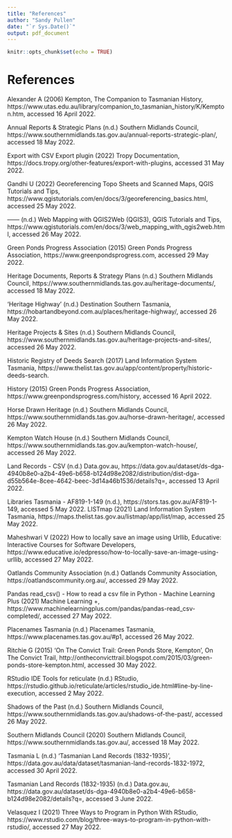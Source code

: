 ```yaml
---
title: "References"
author: "Sandy Pullen"
date: "`r Sys.Date()`"
output: pdf_document
---
```


```r
knitr::opts_chunk$set(echo = TRUE)
```

# References

Alexander A (2006) Kempton, The Companion to Tasmanian History, https://www.utas.edu.au/library/companion_to_tasmanian_history/K/Kempton.htm, accessed 16 April 2022.

Annual Reports & Strategic Plans (n.d.) Southern Midlands Council, https://www.southernmidlands.tas.gov.au/annual-reports-strategic-plan/, accessed 18 May 2022.

Export with CSV Export plugin (2022) Tropy Documentation, https://docs.tropy.org/other-features/export-with-plugins, accessed 31 May 2022.

Gandhi U (2022) Georeferencing Topo Sheets and Scanned Maps, QGIS Tutorials and Tips, https://www.qgistutorials.com/en/docs/3/georeferencing_basics.html, accessed 25 May 2022.

—— (n.d.) Web Mapping with QGIS2Web (QGIS3), QGIS Tutorials and Tips, https://www.qgistutorials.com/en/docs/3/web_mapping_with_qgis2web.html, accessed 26 May 2022.

Green Ponds Progress Association (2015) Green Ponds Progress Association, https://www.greenpondsprogress.com, accessed 29 May 2022.

Heritage Documents, Reports & Strategy Plans (n.d.) Southern Midlands Council, https://www.southernmidlands.tas.gov.au/heritage-documents/, accessed 18 May 2022.

‘Heritage Highway’ (n.d.) Destination Southern Tasmania, https://hobartandbeyond.com.au/places/heritage-highway/, accessed 26 May 2022.

Heritage Projects & Sites (n.d.) Southern Midlands Council, https://www.southernmidlands.tas.gov.au/heritage-projects-and-sites/, accessed 26 May 2022.

Historic Registry of Deeds Search (2017) Land Information System Tasmania, https://www.thelist.tas.gov.au/app/content/property/historic-deeds-search.

History (2015) Green Ponds Progress Association, https://www.greenpondsprogress.com/history, accessed 16 April 2022.

Horse Drawn Heritage (n.d.) Southern Midlands Council, https://www.southernmidlands.tas.gov.au/horse-drawn-heritage/, accessed 26 May 2022.

Kempton Watch House (n.d.) Southern Midlands Council, https://www.southernmidlands.tas.gov.au/kempton-watch-house/, accessed 26 May 2022.

Land Records - CSV (n.d.) Data.gov.au, https://data.gov.au/dataset/ds-dga-4940b8e0-a2b4-49e6-b658-b124d98e2082/distribution/dist-dga-d55b564e-8cee-4642-beec-3d14a46b1536/details?q=, accessed 13 April 2022.

Libraries Tasmania - AF819-1-149 (n.d.), https://stors.tas.gov.au/AF819-1-149, accessed 5 May 2022.
LISTmap (2021) Land Information System Tasmania, https://maps.thelist.tas.gov.au/listmap/app/list/map, accessed 25 May 2022.

Maheshwari V (2022) How to locally save an image using Urllib, Educative: Interactive Courses for Software Developers, https://www.educative.io/edpresso/how-to-locally-save-an-image-using-urllib, accessed 27 May 2022.

Oatlands Community Association (n.d.) Oatlands Community Association, https://oatlandscommunity.org.au/, accessed 29 May 2022.

Pandas read_csv() - How to read a csv file in Python - Machine Learning Plus (2021) Machine Learning +, https://www.machinelearningplus.com/pandas/pandas-read_csv-completed/, accessed 27 May 2022.

Placenames Tasmania (n.d.) Placenames Tasmania, https://www.placenames.tas.gov.au/#p1, accessed 26 May 2022.

Ritchie G (2015) ‘On The Convict Trail: Green Ponds Store, Kempton’, On The Convict Trail, http://ontheconvicttrail.blogspot.com/2015/03/green-ponds-store-kempton.html, accessed 30 May 2022.

RStudio IDE Tools for reticulate (n.d.) RStudio, https://rstudio.github.io/reticulate/articles/rstudio_ide.html#line-by-line-execution, accessed 2 May 2022.

Shadows of the Past (n.d.) Southern Midlands Council, https://www.southernmidlands.tas.gov.au/shadows-of-the-past/, accessed 26 May 2022.

Southern Midlands Council (2020) Southern Midlands Council, https://www.southernmidlands.tas.gov.au/, accessed 18 May 2022.

Tasmania L (n.d.) ‘Tasmanian Land Records (1832-1935)’, https://data.gov.au/data/dataset/tasmanian-land-records-1832-1972, accessed 30 April 2022.

Tasmanian Land Records (1832-1935) (n.d.) Data.gov.au, https://data.gov.au/dataset/ds-dga-4940b8e0-a2b4-49e6-b658-b124d98e2082/details?q=, accessed 3 June 2022.

Velasquez I (2021) Three Ways to Program in Python With RStudio, https://www.rstudio.com/blog/three-ways-to-program-in-python-with-rstudio/, accessed 27 May 2022.



